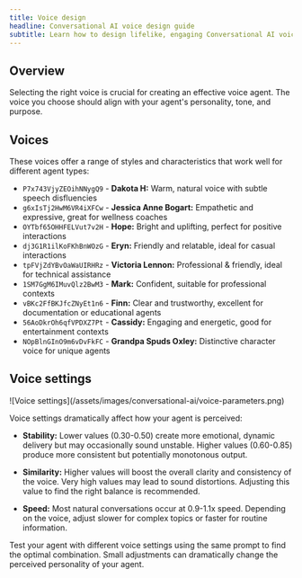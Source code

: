 ```yaml
---
title: Voice design
headline: Conversational AI voice design guide
subtitle: Learn how to design lifelike, engaging Conversational AI voices
---
```


## Overview

Selecting the right voice is crucial for creating an effective voice agent. The voice you choose should align with your agent's personality, tone, and purpose.

## Voices

These voices offer a range of styles and characteristics that work well for different agent types:

- `P7x743VjyZEOihNNygQ9` - **Dakota H:** Warm, natural voice with subtle speech disfluencies
- `g6xIsTj2HwM6VR4iXFCw` - **Jessica Anne Bogart:** Empathetic and expressive, great for wellness coaches
- `OYTbf65OHHFELVut7v2H` - **Hope:** Bright and uplifting, perfect for positive interactions
- `dj3G1R1ilKoFKhBnWOzG` - **Eryn:** Friendly and relatable, ideal for casual interactions
- `tpFVjZdYBvOaWaUIRHRz` - **Victoria Lennon:** Professional & friendly, ideal for technical assistance
- `1SM7GgM6IMuvQlz2BwM3` - **Mark:** Confident, suitable for professional contexts
- `vBKc2FfBKJfcZNyEt1n6` - **Finn:** Clear and trustworthy, excellent for documentation or educational agents
- `56AoDkrOh6qfVPDXZ7Pt` - **Cassidy:** Engaging and energetic, good for entertainment contexts
- `NOpBlnGInO9m6vDvFkFC` - **Grandpa Spuds Oxley:** Distinctive character voice for unique agents

## Voice settings

<Frame background="subtle">
  ![Voice settings](/assets/images/conversational-ai/voice-parameters.png)
</Frame>

Voice settings dramatically affect how your agent is perceived:

- **Stability:** Lower values (0.30-0.50) create more emotional, dynamic delivery but may occasionally sound unstable. Higher values (0.60-0.85) produce more consistent but potentially monotonous output.

- **Similarity:** Higher values will boost the overall clarity and consistency of the voice. Very high values may lead to sound distortions. Adjusting this value to find the right balance is recommended.

- **Speed:** Most natural conversations occur at 0.9-1.1x speed. Depending on the voice, adjust slower for complex topics or faster for routine information.

<Tip>
  Test your agent with different voice settings using the same prompt to find the optimal
  combination. Small adjustments can dramatically change the perceived personality of your agent.
</Tip>
